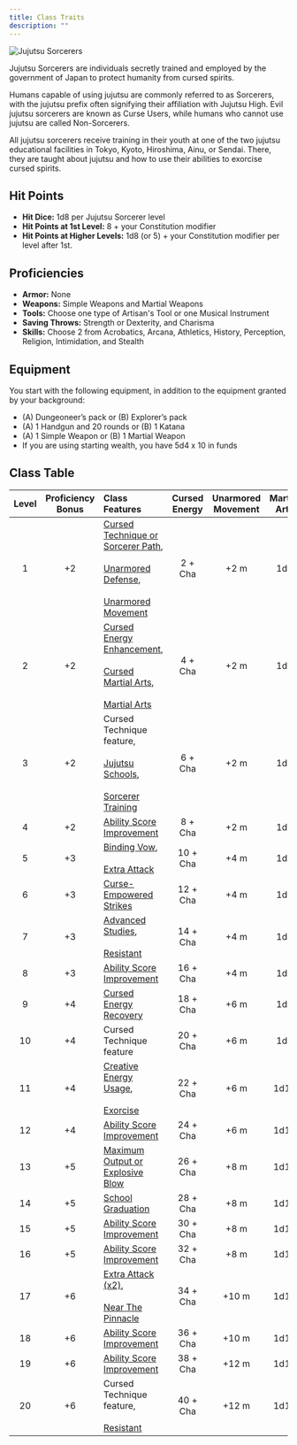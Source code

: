 ```yaml
---
title: Class Traits
description: ""
---
```


<img
  src="/images/classes/jujutsu-sorcerers.png"
  alt="Jujutsu Sorcerers"
/>

Jujutsu Sorcerers are individuals secretly trained and employed by the government of Japan to protect humanity from cursed spirits. 

Humans capable of using jujutsu are commonly referred to as Sorcerers, with the jujutsu prefix often signifying their affiliation with Jujutsu High. Evil jujutsu sorcerers are known as Curse Users, while humans who cannot use jujutsu are called Non-Sorcerers. 

All jujutsu sorcerers receive training in their youth at one of the two jujutsu educational facilities in Tokyo, Kyoto, Hiroshima, Ainu, or Sendai. There, they are taught about jujutsu and how to use their abilities to exorcise cursed spirits.

## Hit Points
- **Hit Dice:** 1d8 per Jujutsu Sorcerer level
- **Hit Points at 1st Level:** 8 + your Constitution modifier
- **Hit Points at Higher Levels:** 1d8 (or 5) + your Constitution modifier per level after 1st.

## Proficiencies
- **Armor:** None
- **Weapons:** Simple Weapons and Martial Weapons
- **Tools:** Choose one type of Artisan's Tool or one Musical Instrument
- **Saving Throws:** Strength or Dexterity, and Charisma
- **Skills:** Choose 2 from Acrobatics, Arcana, Athletics, History, Perception, Religion, Intimidation, and Stealth

## Equipment
You start with the following equipment, in addition to the equipment granted by your background:
- (A) Dungeoneer’s pack or (B) Explorer’s pack
- (A) 1 Handgun and 20 rounds or (B) 1 Katana
- (A) 1 Simple Weapon or (B) 1 Martial Weapon
- If you are using starting wealth, you have 5d4 x 10 in funds

## Class Table
| Level | Proficiency Bonus | Class Features | Cursed Energy | Unarmored Movement | Martial Arts |
|:--:|:---:|:---|:---:|:---:|:---:|
| 1  | +2 | [Cursed Technique or Sorcerer Path](/classes/jujutsu-sorcerer/class-features#level-1-cursed-technique-or-sorcerer-path),<br></br>[Unarmored Defense](/classes/jujutsu-sorcerer/class-features#level-1-unarmored-defense),<br></br>[Unarmored Movement](/classes/jujutsu-sorcerer/class-features#level-1-unarmored-movement) | 2 + Cha  | +2 m | 1d6 |
| 2  | +2 | [Cursed Energy Enhancement](/classes/jujutsu-sorcerer/class-features#level-2-cursed-energy-enhancement),<br></br>[Cursed Martial Arts](/classes/jujutsu-sorcerer/class-features#level-2-cursed-martial-arts),<br></br>[Martial Arts](/classes/jujutsu-sorcerer/class-features#level-2-martial-arts) | 4 + Cha | +2 m | 1d6 |
| 3  | +2 | Cursed Technique feature,<br></br>[Jujutsu Schools](/classes/jujutsu-sorcerer/class-features#level-3-jujutsu-schools),<br></br>[Sorcerer Training](/classes/jujutsu-sorcerer/class-features#level-3-sorcerer-training) | 6 + Cha | +2 m | 1d6 |
| 4  | +2 | [Ability Score Improvement](/classes/jujutsu-sorcerer/class-features#level-4-ability-score-improvement) | 8 + Cha | +2 m | 1d6 |
| 5  | +3 | [Binding Vow](/classes/jujutsu-sorcerer/class-features#level-5-binding-vow),<br></br>[Extra Attack](/classes/jujutsu-sorcerer/class-features#level-5-extra-attack) | 10 + Cha | +4 m | 1d8 |
| 6  | +3 | [Curse-Empowered Strikes](/classes/jujutsu-sorcerer/class-features#level-6-curse-empowered-strikes) | 12 + Cha | +4 m | 1d8 |
| 7  | +3 | [Advanced Studies](/classes/jujutsu-sorcerer/class-features#level-7-advanced-studies),<br></br>[Resistant](/classes/jujutsu-sorcerer/class-features#level-7-resistant) | 14 + Cha | +4 m | 1d8 |
| 8  | +3 | [Ability Score Improvement](/classes/jujutsu-sorcerer/class-features#level-4-ability-score-improvement) | 16 + Cha | +4 m | 1d8 |
| 9  | +4 | [Cursed Energy Recovery](/classes/jujutsu-sorcerer/class-features#level-9-cursed-energy-recovery) | 18 + Cha | +6 m | 1d8 |
| 10 | +4 | Cursed Technique feature | 20 + Cha | +6 m | 1d8 |
| 11 | +4 | [Creative Energy Usage](/classes/jujutsu-sorcerer/class-features#level-11-creative-energy-usage),<br></br>[Exorcise](/classes/jujutsu-sorcerer/class-features#level-11-exorcise) | 22 + Cha | +6 m | 1d10 |
| 12 | +4 | [Ability Score Improvement](/classes/jujutsu-sorcerer/class-features#level-4-ability-score-improvement) | 24 + Cha | +6 m | 1d10 |
| 13 | +5 | [Maximum Output or Explosive Blow](/classes/jujutsu-sorcerer/class-features#level-13-maximum-output-or-explosive-blow) | 26 + Cha | +8 m | 1d10 |
| 14 | +5 | [School Graduation](/classes/jujutsu-sorcerer/class-features#level-14-school-graduation) | 28 + Cha | +8 m | 1d10 |
| 15 | +5 | [Ability Score Improvement](/classes/jujutsu-sorcerer/class-features#level-4-ability-score-improvement) | 30 + Cha | +8 m | 1d10 |
| 16 | +5 | [Ability Score Improvement](/classes/jujutsu-sorcerer/class-features#level-4-ability-score-improvement) | 32 + Cha | +8 m | 1d10 |
| 17 | +6 | [Extra Attack (x2)](/classes/jujutsu-sorcerer/class-features#level-5-extra-attack),<br></br>[Near The Pinnacle](/classes/jujutsu-sorcerer/class-features#level-17-near-the-pinnacle) | 34 + Cha | +10 m | 1d12 |
| 18 | +6 | [Ability Score Improvement](/classes/jujutsu-sorcerer/class-features#level-4-ability-score-improvement) | 36 + Cha | +10 m | 1d12 |
| 19 | +6 | [Ability Score Improvement](/classes/jujutsu-sorcerer/class-features#level-4-ability-score-improvement) | 38 + Cha | +12 m | 1d12 |
| 20 | +6 | Cursed Technique feature,<br></br>[Resistant](/classes/jujutsu-sorcerer/class-features#level-20-resistant) | 40 + Cha | +12 m | 1d12 |

